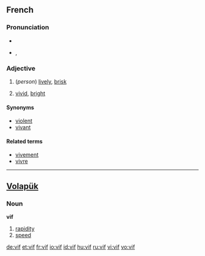 ==French==

===Pronunciation===
* {{audio|Fr-vif.ogg|audio}}
* {{IPA|/vif/|lang=fr}}, {{SAMPA|/vif/}}

===Adjective===
{{fr-infl-adj|sm=vif|sf=vive|pm=vifs|pf=vives|smp=vif|sfp=viv|pmp=vif|pfp=viv}}
{{fr-adj|f=vive}}

# (''person'') [[lively]], [[brisk]]
# {{colour|lang=fr}} [[vivid]], [[bright]]

====Synonyms====
* [[violent]]
* [[vivant]]

====Related terms====
* [[vivement]]
* [[vivre]]

----

==[[Volapük]]==

===Noun===
'''vif'''

# [[rapidity]]
# [[speed]]

[[de:vif]]
[[et:vif]]
[[fr:vif]]
[[io:vif]]
[[id:vif]]
[[hu:vif]]
[[ru:vif]]
[[vi:vif]]
[[vo:vif]]
